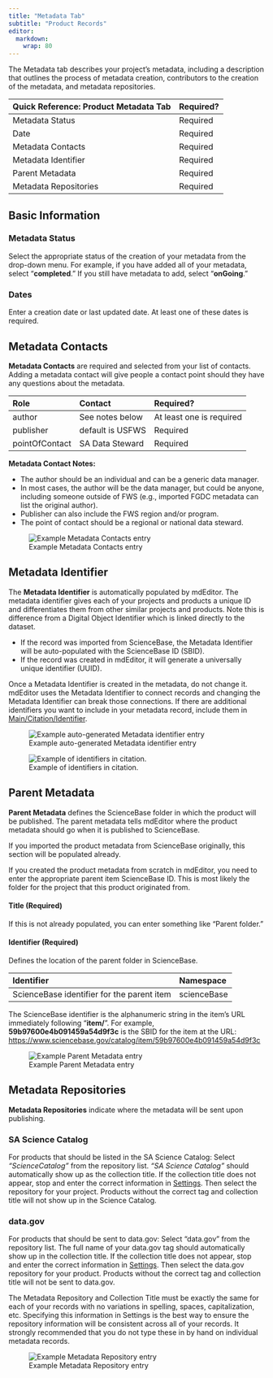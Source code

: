 ```yaml
---
title: "Metadata Tab"
subtitle: "Product Records"
editor: 
  markdown: 
    wrap: 80
---
```


The Metadata tab describes your project's metadata, including a description that
outlines the process of metadata creation, contributors to the creation of the
metadata, and metadata repositories.

| **Quick Reference: Product Metadata Tab** | Required? |
|:------------------------------------------|:----------|
| Metadata Status                           | Required  |
| Date                                      | Required  |
| Metadata Contacts                         | Required  |
| Metadata Identifier                       | Required  |
| Parent Metadata                           | Required  |
| Metadata Repositories                     | Required  |

## Basic Information

### Metadata Status

Select the appropriate status of the creation of your metadata from the
drop-down menu. For example, if you have added all of your metadata, select
"**completed**." If you still have metadata to add, select "**onGoing**."

### Dates

Enter a creation date or last updated date. At least one of these dates is
required.

## Metadata Contacts

**Metadata Contacts** are required and selected from your list of contacts.
Adding a metadata contact will give people a contact point should they have
any questions about the metadata.

| Role           | Contact          | Required?                |
|:---------------|:-----------------|:-------------------------|
| author         | See notes below  | At least one is required |
| publisher      | default is USFWS | Required                 |
| pointOfContact | SA Data Steward  | Required                 |

**Metadata Contact Notes:**

-   The author should be an individual and can be a generic data manager.
-   In most cases, the author will be the data manager, but could be anyone,
    including someone outside of FWS (e.g., imported FGDC metadata can list the
    original author).
-   Publisher can also include the FWS region and/or program.
-   The point of contact should be a regional or national data steward.

![Example Metadata Contacts entry](../../assets/example_metadata_contacts.png)

## Metadata Identifier

The **Metadata Identifier** is automatically populated by mdEditor. The metadata
identifier gives each of your projects and products a unique ID and
differentiates them from other similar projects and products. Note this is
difference from a Digital Object Identifier which is linked directly to the
dataset.

-   If the record was imported from ScienceBase, the Metadata Identifier will be
    auto-populated with the ScienceBase ID (SBID).
-   If the record was created in mdEditor, it will generate a universally unique
    identifier (UUID).

:::{.callout-warning appearance="minimal"}
Once a Metadata Identifier is created in the metadata,
do not change it. mdEditor uses the Metadata Identifier to connect records and
changing the Metadata Identifier can break those connections. If there are
additional identifiers you want to include in your metadata record, include them
in [Main/Citation/Identifier](main_tab_product.qmd#identifier).  
:::

![Example auto-generated Metadata identifier entry](../../assets/example_auto_generated_identifier_product.png)

![Example of identifiers in citation.](../../assets/doi_correct_doi_identifier.png)

## Parent Metadata

**Parent Metadata** defines the ScienceBase folder in which the product will be
published. The parent metadata tells mdEditor where the product metadata should
go when it is published to ScienceBase.

If you imported the product metadata from ScienceBase originally, this section
will be populated already.

If you created the product metadata from scratch in mdEditor, you need to enter
the appropriate parent item ScienceBase ID. This is most likely the folder for
the project that this product originated from.

#### Title (Required)

If this is not already populated, you can enter something like "Parent folder."

#### Identifier (Required)

Defines the location of the parent folder in ScienceBase.

| Identifier                                 | Namespace   |
|:-------------------------------------------|:------------|
| ScienceBase identifier for the parent item | scienceBase |

:::{.callout-hint appearance="minimal"}
The ScienceBase identifier is the alphanumeric string in
the item's URL immediately following "**item/**". For example,
**59b97600e4b091459a54d9f3c** is the SBID for the item at the URL:
<https://www.sciencebase.gov/catalog/item/59b97600e4b091459a54d9f3c> 
:::

![Example Parent Metadata entry](../../assets/example_sb_parent_metadata.png)

## Metadata Repositories

**Metadata Repositories** indicate where the metadata will be sent upon
publishing.

### SA Science Catalog

For products that should be listed in the SA Science Catalog: Select
*“ScienceCatalog”* from the repository list. *“SA Science Catalog”* should
automatically show up as the collection title. If the collection title does not
appear, stop and enter the correct information in [Settings](../settings.qmd).
Then select the repository for your project. Products without the correct tag
and collection title will not show up in the Science Catalog.

### data.gov

For products that should be sent to data.gov: Select "data.gov" from the
repository list. The full name of your data.gov tag should automatically show up
in the collection title. If the collection title does not appear, stop and enter
the correct information in [Settings](../settings.qmd). Then select the
data.gov repository for your product. Products without the correct tag and
collection title will not be sent to data.gov.

:::{.callout-warning} 
The Metadata Repository and Collection Title must be
exactly the same for each of your records with no variations in spelling,
spaces, capitalization, etc. Specifying this information in Settings is the best
way to ensure the repository information will be consistent across all of your
records. It strongly recommended that you do not type these in by hand on
individual metadata records. 
:::

![Example Metadata Repository entry](../../assets/example_metadata_repository_entry.png)
